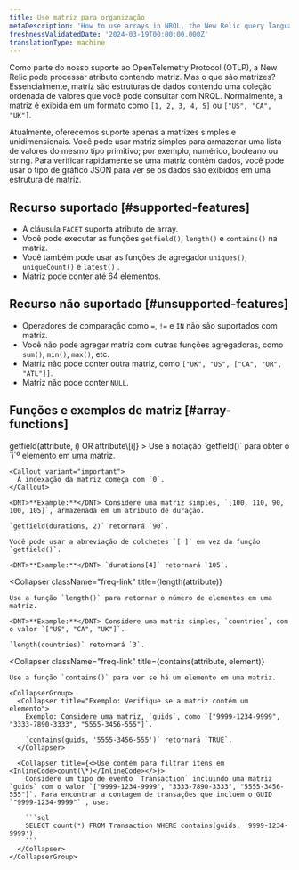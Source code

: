 ```yaml
---
title: Use matriz para organização
metaDescription: 'How to use arrays in NRQL, the New Relic query language'
freshnessValidatedDate: '2024-03-19T00:00:00.000Z'
translationType: machine
---
```


Como parte do nosso suporte ao OpenTelemetry Protocol (OTLP), a New Relic pode processar atributo contendo matriz. Mas o que são matrizes? Essencialmente, matriz são estruturas de dados contendo uma coleção ordenada de valores que você pode consultar com NRQL. Normalmente, a matriz é exibida em um formato como `[1, 2, 3, 4, 5]` ou `["US", "CA", "UK"]`.

Atualmente, oferecemos suporte apenas a matrizes simples e unidimensionais. Você pode usar matriz simples para armazenar uma lista de valores do mesmo tipo primitivo; por exemplo, numérico, booleano ou string. Para verificar rapidamente se uma matriz contém dados, você pode usar o tipo de gráfico JSON para ver se os dados são exibidos em uma estrutura de matriz.

## Recurso suportado [#supported-features]

* A cláusula `FACET` suporta atributo de array.
* Você pode executar as funções `getfield()`, `length()` e `contains()` na matriz.
* Você também pode usar as funções de agregador `uniques()`, `uniqueCount()` e `latest()` .
* Matriz pode conter até 64 elementos.

## Recurso não suportado [#unsupported-features]

* Operadores de comparação como `=`, `!=` e `IN` não são suportados com matriz.
* Você não pode agregar matriz com outras funções agregadoras, como `sum()`, `min()`, `max()`, etc.
* Matriz não pode conter outra matriz, como `["UK", "US", ["CA", "OR", "ATL"]]`.
* Matriz não pode conter `NULL`.

## Funções e exemplos de matriz [#array-functions]

<CollapserGroup>
  <Collapser
    className="freq-link"
    title={<InlineCode>getfield(attribute, i) OR attribute\[i]</InlineCode>}
  >
    Use a notação `getfield()` para obter o `i`º elemento em uma matriz.

    <Callout variant="important">
      A indexação da matriz começa com `0`.
    </Callout>

    <DNT>**Example:**</DNT> Considere uma matriz simples, `[100, 110, 90, 100, 105]`, armazenada em um atributo de duração.

    `getfield(durations, 2)` retornará `90`.

    Você pode usar a abreviação de colchetes `[ ]` em vez da função `getfield()`.

    <DNT>**Example:**</DNT> `durations[4]` retornará `105`.
  </Collapser>

  <Collapser
    className="freq-link"
    title={<InlineCode>length(attribute)</InlineCode>}
  >
    Use a função `length()` para retornar o número de elementos em uma matriz.

    <DNT>**Example:**</DNT> Considere uma matriz simples, `countries`, com o valor `["US", "CA", "UK"]`.

    `length(countries)` retornará `3`.
  </Collapser>

  <Collapser
    className="freq-link"
    title={<InlineCode>contains(attribute, element)</InlineCode>}
  >
    Use a função `contains()` para ver se há um elemento em uma matriz.

    <CollapserGroup>
      <Collapser title="Exemplo: Verifique se a matriz contém um elemento">
        Exemplo: Considere uma matriz, `guids`, como `["9999-1234-9999", "3333-7890-3333", "5555-3456-555"]`.

        `contains(guids, '5555-3456-555')` retornará `TRUE`.
      </Collapser>

      <Collapser title={<>Use contém para filtrar itens em <InlineCode>count(\*)</InlineCode></>}>
        Considere um tipo de evento `Transaction` incluindo uma matriz `guids` com o valor `["9999-1234-9999", "3333-7890-3333", "5555-3456-555"]`. Para encontrar a contagem de transações que incluem o GUID `"9999-1234-9999"` , use:

        ```sql
        SELECT count(*) FROM Transaction WHERE contains(guids, '9999-1234-9999')
        ```
      </Collapser>
    </CollapserGroup>
  </Collapser>
</CollapserGroup>